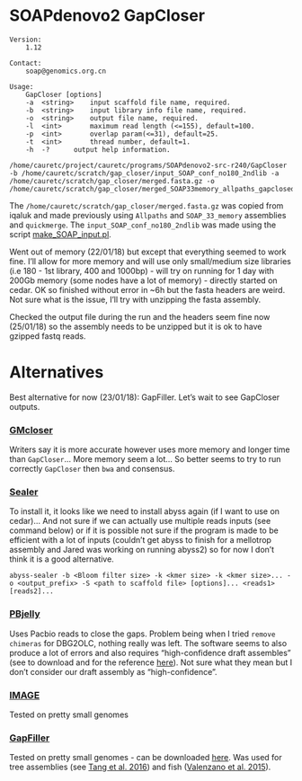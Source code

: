 # SOAPdenovo2 GapCloser

```
Version:
	1.12

Contact:
	soap@genomics.org.cn

Usage:
	GapCloser [options]
	-a	<string>	input scaffold file name, required.
	-b	<string>	input library info file name, required.
	-o	<string>	output file name, required.
	-l	<int>		maximum read length (<=155), default=100.
	-p	<int>		overlap param(<=31), default=25.
	-t	<int>		thread number, default=1.
	-h	-?		output help information.
```

```
/home/cauretc/project/cauretc/programs/SOAPdenovo2-src-r240/GapCloser -b /home/cauretc/scratch/gap_closer/input_SOAP_conf_no180_2ndlib -a /home/cauretc/scratch/gap_closer/merged.fasta.gz -o /home/cauretc/scratch/gap_closer/merged_SOAP33memory_allpaths_gapclosed
```
The `/home/cauretc/scratch/gap_closer/merged.fasta.gz` was copied from iqaluk and made previously using `Allpaths` and `SOAP_33_memory` assemblies and `quickmerge`. The `input_SOAP_conf_no180_2ndlib` was made using the script [make_SOAP_input.pl](https://github.com/caro46/Tetraploid_project/tree/master/some_scripts/make_SOAP_input.pl).

Went out of memory (22/01/18) but except that everything seemed to work fine. I'll allow for more memory and will use only small/medium size libraries (i.e 180 - 1st library, 400 and 1000bp) - will try on running for 1 day with 200Gb memory (some nodes have a lot of memory) - directly started on cedar. OK so finished without error in ~6h but the fasta headers are weird. Not sure what is the issue, I'll try with unzipping the fasta assembly.

Checked the output file during the run and the headers seem fine now (25/01/18) so the assembly needs to be unzipped but it is ok to have gzipped fastq reads.

# Alternatives

Best alternative for now (23/01/18): GapFiller. Let's wait to see GapCloser outputs.

### [GMcloser](https://academic.oup.com/bioinformatics/article/31/23/3733/209212) 
Writers say it is more accurate however uses more memory and longer time than `GapCloser`... More memory seem a lot... So better seems to try to run correctly `GapCloser` then `bwa` and consensus.

### [Sealer](https://www.ncbi.nlm.nih.gov/pmc/articles/PMC4515008/)
To install it, it looks like we need to install abyss again (if I want to use on cedar)... And not sure if we can actually use multiple reads inputs (see command below) or if it is possible not sure if the program is made to be efficient with a lot of inputs (couldn't get abyss to finish for a mellotrop assembly and Jared was working on running abyss2) so for now I don't think it is a good alternative.

```
abyss-sealer -b <Bloom filter size> -k <kmer size> -k <kmer size>... -o <output_prefix> -S <path to scaffold file> [options]... <reads1> [reads2]...
```

### [PBjelly](https://sourceforge.net/projects/pb-jelly/)
Uses Pacbio reads to close the gaps. Problem being when I tried `remove chimeras` for DBG2OLC, nothing really was left. The software seems to also produce a lot of errors and also requires "high-confidence draft assembles" (see to download and for the reference [here](https://sourceforge.net/projects/pb-jelly/)). Not sure what they mean but I don't consider our draft assembly as "high-confidence".

### [IMAGE](https://www.ncbi.nlm.nih.gov/pmc/articles/PMC2884544/)
Tested on pretty small genomes

### [GapFiller](https://genomebiology.biomedcentral.com/articles/10.1186/gb-2012-13-6-r56)
Tested on pretty small genomes - can be downloaded [here](https://sourceforge.net/projects/gapfiller/). Was used for tree assemblies (see [Tang et al. 2016](http://agritrop.cirad.fr/580933/1/Tang%202016%20Rubber%20Tree%20Genome.pdf)) and fish ([Valenzano et al. 2015](https://www.sciencedirect.com/science/article/pii/S0092867415014889)).
